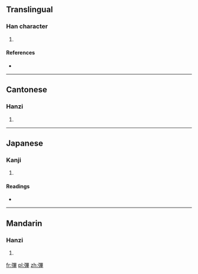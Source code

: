 ==Translingual==

===Han character===
{{Han char|rn=57|rad=弓|as=11|sn=14|four=1625<sub>4</sub>|canj=弓田廿十 (NWTJ)|ids=⿰[[弓]][[畢]]}}

# {{defn|Han|sort=弓11}}

====References====
* {{Han ref|kx=0360.310|dkj=09848|dj=0678.210|hdz=21001.210|uh=5F43|ud=24387|bh=E1BF|bd=57791}}

----

==Cantonese==

===Hanzi===
{{yue-hanzi|jyut=[[bat1]]|y=bat1}}

# {{defn|lang=yue|sort=弓11}}

----

==Japanese==

===Kanji===
{{ja-kanji|grade=|rs=弓11}}

# {{defn|lang=ja|sort=弓11}}

====Readings====
* {{ja-readings|on=[[ひつ]] (hitsu), [[ひち]] (hichi)|kun=[[いる]] (iru), [[ゆみずる]] (yumizuru)}}

----

==Mandarin==

===Hanzi===
{{cmn-hanzi|pin=[[bì]] ([[bi4]]), [[tán]] ([[tan2]])|wg=pi<sup>4</sup>, t'an<sup>2</sup>}}

# {{defn|lang=cmn|sort=弓11}}

[[fr:彃]]
[[pl:彃]]
[[zh:彃]]